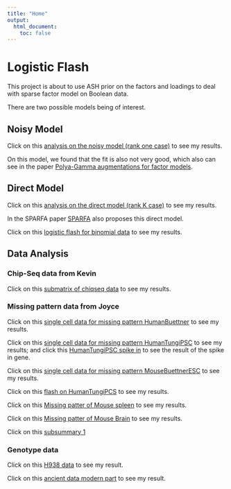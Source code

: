 ```yaml
---
title: "Home"
output:
  html_document:
    toc: false
---
```


# Logistic Flash

This project is about to use ASH prior on the factors and loadings to deal with sparse factor model on Boolean data.

There are two possible models being of interest.

## Noisy Model

Click on this [analysis on the noisy model (rank one case)](first-analysis.html) to see my results.

On this model, we found that the fit is also not very good, which also can see in the paper [Polya-Gamma augmentations for factor models](http://www.jmlr.org/proceedings/papers/v39/klami14.pdf).

## Direct Model

Click on this [analysis on the direct model (rank K case)](second-analysis.html) to see my results.

In the SPARFA paper [SPARFA](https://3045e02b-a-841a428b-s-sites.googlegroups.com/a/sparfa.com/sparfa/sparfa-technical-papers/files/lan14a_1.pdf?attachauth=ANoY7cqDi7z1qfnqu1RwyAJivN7MLIsG1DWnBat80BwEmzON4pK_N2loGxDDC54k_KjNR1HDc98CPoFKusIWYzjFh9iakzBnPjk5VOs7LNyzHPXAFzL_mTxxLdTheSM8qSEnuMTdfAOcZcgbmsPPGKbP_gB0muVYj7-MBAHd5fxgTAUmlpt0XUGwTl8_96LmZbsUG1BGNxI78IFybiPsMXqBVlA6D7YIcX7UmwC0xnnlo309sa182QdOYQgnbdyHTXQz9g7HHZef&attredirects=3) also proposes this direct model.

Click on this [logistic flash for binomial data](third-analysis.html) to see my results.

## Data Analysis

### Chip-Seq data from Kevin

Click on this [submatrix of chiqseq data](chiseq_kevin.html) to see my results.

### Missing pattern data from Joyce

Click on this [single cell data for missing pattern HumanBuettner](MissPattern_HumanBuettner.html) to see my results.

Click on this [single cell data for missing pattern HumanTungiPSC](HumanTungiPSC.html) to see my results; and click this 
[HumanTungiPSC spike in](HumanTungiPSCspikein.html) to see the result of the spike in gene.

Click on this [single cell data for missing pattern MouseBuettnerESC](MouseBuettnerESC.html) to see my results.

Click on this [flash on HumanTungiPCS](flash_HumanTungiPSC.html) to see my results.

Click on this [Missing patter of Mouse spleen](MouseSpleen.html) to see my results.

Click on this [Missing patter of Mouse Brain](MouseZeiselBrain.html) to see my results.

Click on this [subsummary 1](subsummary_1.html)

### Genotype data

Click on this [H938 data](H938_test.html) to see my result.

Click on this [ancient data modern part](ancient_modern.html) to see my result.
